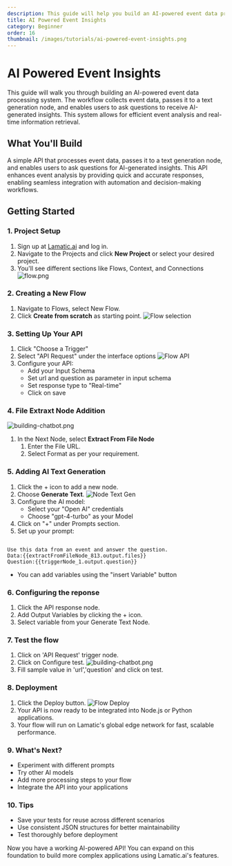 ```yaml
---
description: This guide will help you build an AI-powered event data processing system. The workflow collects event data, processes it through a text generation node, and allows users to ask questions to receive AI-generated insights.
title: AI Powered Event Insights
category: Beginner
order: 16
thumbnail: /images/tutorials/ai-powered-event-insights.png
---
```


# AI Powered Event Insights

This guide will walk you through building an AI-powered event data processing system. The workflow collects event data, passes it to a text generation node, and enables users to ask questions to receive AI-generated insights. This system allows for efficient event analysis and real-time information retrieval.

## What You'll Build

A simple API that processes event data, passes it to a text generation node, and enables users to ask questions for AI-generated insights. This API enhances event analysis by providing quick and accurate responses, enabling seamless integration with automation and decision-making workflows.

## Getting Started

### 1. Project Setup

1. Sign up at [Lamatic.ai](https://lamatic.ai/) and log in.
1. Navigate to the Projects and click **New Project** or select your desired project.
1. You'll see different sections like Flows, Context, and Connections
   ![flow.png](./img/ai-review-responder/flow.png)

### 2. Creating a New Flow

1. Navigate to Flows, select New Flow.
2. Click **Create from scratch** as starting point.
   ![Flow selection](./img/ai-review-responder/flow-start.png)

### 3. Setting Up Your API

1. Click "Choose a Trigger"
2. Select "API Request" under the interface options
   ![Flow API](./img/ai-review-responder/flow-step2.png)
3. Configure your API:
   - Add your Input Schema
   - Set url and question as parameter in input schema
   - Set response type to "Real-time"
   - Click on save

### 4. File Extraxt Node Addition

![building-chatbot.png](./img/ai-invoice-summarizer/extract-file.png)

1. In the Next Node, select **Extract From File Node**
   1. Enter the File URL.
   1. Select Format as  per your requirement.

### 5. Adding AI Text Generation

1. Click the + icon to add a new node.
2. Choose **Generate Text**.
   ![Node Text Gen](./img/ai-invoice-summarizer/text-gen.png)
3. Configure the AI model:
   - Select your "Open AI" credentials
   - Choose "gpt-4-turbo" as your Model
4. Click on "+" under Prompts section.
5. Set up your prompt:

```

Use this data from an event and answer the question.
Data:{{extractFromFileNode_813.output.files}}
Question:{{triggerNode_1.output.question}}

```

- You can add variables using the "insert Variable" button

### 6. Configuring the reponse

1. Click the API response node.
2. Add Output Variables by clicking the + icon.
3. Select variable from your Generate Text Node.

### 7. Test the flow

1. Click on 'API Request' trigger node.
2. Click on Configure test.
   ![building-chatbot.png](./img/ai-event-insights/testing.png)
3. Fill sample value in 'url','question' and click on test.

### 8. Deployment

1. Click the Deploy button.
   ![Flow Deploy](./img/ai-review-responder/deploy.png)
2. Your API is now ready to be integrated into Node.js or Python applications.
3. Your flow will run on Lamatic's global edge network for fast, scalable performance.

### 9. What's Next?

- Experiment with different prompts
- Try other AI models
- Add more processing steps to your flow
- Integrate the API into your applications

### 10. Tips

- Save your tests for reuse across different scenarios
- Use consistent JSON structures for better maintainability
- Test thoroughly before deployment

Now you have a working AI-powered API! You can expand on this foundation to build more complex applications using Lamatic.ai's features.
